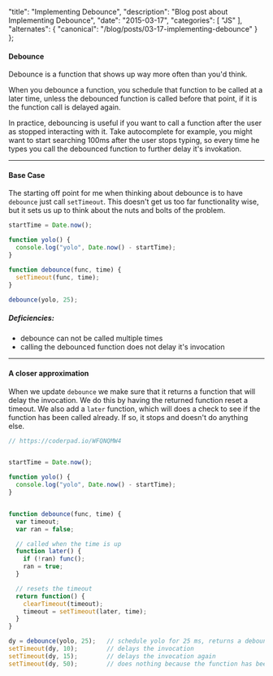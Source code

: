   "title": "Implementing Debounce",
  "description": "Blog post about Implementing Debounce",
  "date": "2015-03-17",
  "categories": [
    "JS"
  ],
  "alternates": {
    "canonical": "/blog/posts/03-17-implementing-debounce"
  }
};

#### Debounce

Debounce is a function that shows up way more often than you'd think.

When you debounce a function, you schedule that function to be called at a later time,
unless the debounced function is called before that point, if it is the function call
is delayed again.

In practice, debouncing is useful if you want to call a function after the user as stopped interacting with it. Take autocomplete for example, you might want to start searching 100ms after the user stops typing, so every time he types you call the debounced function to further delay it's invokation.

----

#### Base Case
The starting off point for me when thinking about debounce is to have `debounce`
just call `setTimeout`. This doesn't get us too far functionality wise, but it sets us up
to think about the nuts and bolts of the problem.


```js
startTime = Date.now();

function yolo() {
  console.log("yolo", Date.now() - startTime);
}

function debounce(func, time) {
  setTimeout(func, time);  
}

debounce(yolo, 25);
```

##### Deficiencies:
+ debounce can not be called multiple times
+ calling the debounced function does not delay it's invocation

---

#### A closer approximation

When we update `debounce` we make sure that it returns a function that will delay the invocation.
We do this by having the returned function reset a timeout. We also add a `later` function, which
will does a check to see if the function has been called already. If so, it stops and doesn't do anything else.

```js
// https://coderpad.io/WFQNQMW4


startTime = Date.now();

function yolo() {
  console.log("yolo", Date.now() - startTime);
}


function debounce(func, time) {
  var timeout;
  var ran = false;

  // called when the time is up
  function later() {
    if (!ran) func();
    ran = true;
  }

  // resets the timeout
  return function() {
    clearTimeout(timeout);
    timeout = setTimeout(later, time);
  }
}

dy = debounce(yolo, 25);   // schedule yolo for 25 ms, returns a debounced function
setTimeout(dy, 10);        // delays the invocation
setTimeout(dy, 15);        // delays the invocation again
setTimeout(dy, 50);        // does nothing because the function has been called already
```